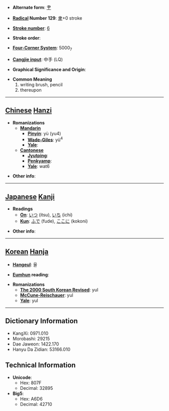 * '''Alternate form''': [[肀]]

* '''[[Wiktionary:Chinese radical index| Radical]] Number 129''': [[Wiktionary:Chinese radical index 聿|聿]]+0 stroke

* '''[[Wiktionary:Chinese total strokes index|Stroke number]]''': [[Wiktionary:Chinese total strokes index 6|6]]

* '''Stroke order''': 

* '''[[Wiktionary:Chinese four corner index|Four-Corner System]]''': 5000<sub>7</sub>

* '''[[Wiktionary:Chinese Cangjie index|Cangjie input]]''': 中手 (LQ)

* '''Graphical Significance and Origin''': 

* '''Common Meaning'''
*#writing brush, pencil
*# thereupon


----

== [[Chinese]] [[Hanzi]] ==

* '''Romanizations'''
** '''[[Mandarin]]'''
*** '''[[Pinyin]]''': yù (yu4)
*** '''[[Wade-Giles]]''': yü<sup>4</sup>
*** '''[[Yale]]''': 
** '''[[Cantonese]]'''
*** '''[[Jyutping]]''':
*** '''[[Penkyamp]]''': 
*** '''[[Yale]]''': wat6

* '''Other info''': 

----

== [[Japanese]] [[Kanji]] ==

* '''Readings'''
** '''[[On]]''': [[いつ]] (itsu), [[いち]] (ichi)
** '''[[Kun]]''': [[ふで]] (fude), [[ここに]] (kokoni)

* '''Other info''':  

----

== [[Korean]] [[Hanja]] ==

* '''[[Hangeul]]''': 율

* '''[[Eumhun]] reading''': 

* '''Romanizations'''
** '''[[The 2000 South Korean Revised Romanization|The 2000 South Korean Revised]]''': yul
** '''[[McCune-Reischauer]]''': yul
** '''[[Yale]]''': yul

----

== Dictionary Information ==

* KangXi: 0971.010
* Morobashi: 29215
* Dae Jaweon: 1422.170
* Hanyu Da Zidian: 53166.010

== Technical Information ==

* '''Unicode''':
** Hex: 807F
** Decimal: 32895
* '''Big5''':
** Hex: A6D6
** Decimal: 42710